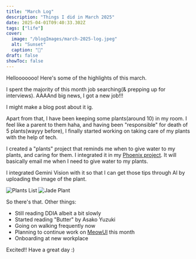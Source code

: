 ```yaml
---
title: "March Log"
description: "Things I did in March 2025"
date: 2025-04-01T09:40:33.302Z
tags: ["life"]
cover:
  image: "/blogImages/march-2025-log.jpeg"
  alt: "Sunset"
  caption: "🌇"
draft: false
showToc: false
---
```


Hellooooooo! Here's some of the highlights of this march.

I spent the majority of this month job searching(& prepping up for interviews). AAAAnd big news, I got a new job!!!

I might make a blog post about it ig.

Apart from that, I have been keeping some plants(around 10) in my room. I feel like a parent to them haha, and having been "responsible" for death of 5 plants(wayyy before), I finally started working on taking care of my plants with the help of tech.

I created a "plants" project that reminds me when to give water to my plants, and caring for them. I integrated it in my [Phoenix project](https://phoenix.aayushsahu.com). It will basically email me when I need to give water to my plants.

I integrated Gemini Vision with it so that I can get those tips through AI by uploading the image of the plant.

![Plants List](/blogImages/plants-list.png)
![Jade Plant](/blogImages/plant-one.png)

So there's that. Other things:

- Still reading DDIA albeit a bit slowly
- Started reading "Butter" by Asako Yuzuki
- Going on walking frequently now
- Planning to continue work on [MeowUI](https://aayushsahu.com/blog/meowui) this month
- Onboarding at new workplace

Excited!! Have a great day :)
